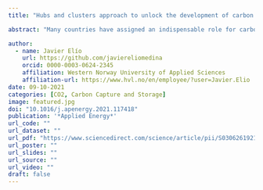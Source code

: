 ```yaml
---
title: "Hubs and clusters approach to unlock the development of carbon capture and storage. Case study in Spain"

abstract: "Many countries have assigned an indispensable role for carbon capture and storage (CCS) in their national climate change mitigation pathways. However, CCS deployment has stalled in most countries with only limited commercial projects realised mainly in hydrocarbon-rich countries for enhanced oil recovery. If the Paris Agreement is to be met, then this progress must be replicated widely, including hydrocarbon-limited countries. In this study, we present a novel source-to-sink assessment methodology based on a hubs and clusters approach to identify favourable regions for CCS deployment and attract renewed public and political interest in viable deployment pathways. Here, we apply this methodology to Spain, where fifteen emission hubs from both the power and the hard-to-abate industrial sectors are identified as potential CO2 sources. A priority storage structure and two reserves for each hub are selected based on screening and ranking processes using a multi-criteria decision-making method. The priority source-to-sink clusters are identified indicating four potential development regions, with the North-Western and North-Eastern Spain recognised as priority regions due to resilience provided by different types of CO2 sources and geological structures. Up to 68.7 Mt CO2 per year, comprising around 21% of Spanish emissions can be connected to clusters linked to feasible storage. CCS, especially in the hard-to-abate sector, and in combination with other low-carbon energies (e.g., blue hydrogen and bioenergy), remains a significant and unavoidable contributor to the Paris Agreement’s mid-century net-zero target. This study shows that the hubs and clusters approach can facilitate CCS deployment in Spain and other hydrocarbon limited countries."

author: 
  - name: Javier Elío
    url: https://github.com/javiereliomedina
    orcid: 0000-0003-0624-2345
    affiliation: Western Norway University of Applied Sciences
    affiliation-url: https://www.hvl.no/en/employee/?user=Javier.Elio 
date: 09-10-2021
categories: [CO2, Carbon Capture and Storage]
image: featured.jpg
doi: "10.1016/j.apenergy.2021.117418"
publication: '*Applied Energy*'
url_code: ""
url_dataset: ""
url_pdf: "https://www.sciencedirect.com/science/article/pii/S030626192100814X/pdfft?md5=9e1e17562b504070116e0a8dc4d1689a&pid=1-s2.0-S030626192100814X-main.pdf"
url_poster: ""
url_slides: ""
url_source: ""
url_video: ""
draft: false
---
```

